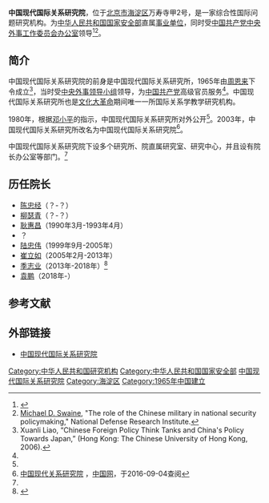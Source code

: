 {{refimprove|time=2016-09-04T08:02:24+00:00}}
'''中国现代国际关系研究院'''，位于[[北京市|北京市]][[海淀区|海淀区]]万寿寺甲2号，是一家综合性国际问题研究机构。为[[中华人民共和国国家安全部|中华人民共和国国家安全部]]直属[[事业单位|事业单位]]，同时受[[中国共产党|中国共产党]][[中央外事工作委员会办公室|中央外事工作委员会办公室]]领导<ref name=Shambaugh2002>{{cite journal |author1=David Shambaugh |authorlink1=沈大伟 |title=China's International Relations Think Tanks: Evolving Structure and Process |journal=The China Quarterly |volume=No. 171 |issue=2002-09 |page=575-596 |url=https://www.jstor.org/stable/4618770?read-now=1&seq=3#page_scan_tab_contents |accessdate=2020-07-23 |publisher=Cambridge University Press |archive-date=2020-08-04 |archive-url=https://web.archive.org/web/20200804044450/https://www.jstor.org/stable/4618770?read-now=1&seq=3#page_scan_tab_contents |dead-url=no }}</ref><ref>[[Michael_D._Swaine|Michael D. Swaine]], "The role of the Chinese military in national security policymaking," National Defense Research Institute.</ref>。

==简介==
中国现代国际关系研究院的前身是中国现代国际关系研究所，1965年由[[周恩来|周恩来]]下令成立<ref>Xuanli Liao, “Chinese Foreign Policy Think Tanks and China's Policy Towards Japan,” (Hong Kong: The Chinese University of Hong Kong, 2006).</ref>，当时受[[中央外事工作领导小组|中央外事领导小组]]领导，为[[中国共产党|中国共产党]]高级官员服务<ref name=Shambaugh2002/>。中国现代国际关系研究所也是[[文化大革命|文化大革命]]期间唯一一所国际关系学教学研究机构。

1980年，根据[[邓小平|邓小平]]的指示，中国现代国际关系研究所对外公开<ref name=Shambaugh2002/>。2003年，中国现代国际关系研究所改名为中国现代国际关系研究院<ref name=zgw>[http://www.china.com.cn/opinion/think/node_7240110.htm 中国现代关系研究院] {{Wayback|url=http://www.china.com.cn/opinion/think/node_7240110.htm |date=20160811234758 }}，[[中国网|中国网]]，于2016-09-04查阅</ref>。

中国现代国际关系研究院下设多个研究所、院直属研究室、研究中心，并且设有院长办公室等部门。<ref name=zgw/>

==历任院长==
*[[陈忠经|陈忠经]]（？-？）
*[[柳瑟青|柳瑟青]]（？-？）
*[[耿惠昌|耿惠昌]]（1990年3月-1993年4月）
*？
*[[陆忠伟|陆忠伟]]（1999年9月-2005年）
*[[崔立如|崔立如]]（2005年2月-2013年）
*[[季志业|季志业]]（2013年-2018年）<ref>{{Cite web |url=http://www.cast.org.cn/n35081/n35533/n38605/16965242.html |title=季志业作题为《“十三五”时期的国际竞争格局》的学术报告，中国科学技术协会，2016-03-08 |accessdate=2016-09-04 |archive-date=2017-01-04 |archive-url=https://web.archive.org/web/20170104220527/http://www.cast.org.cn/n35081/n35533/n38605/16965242.html |dead-url=yes }}</ref>
*[[袁鹏|袁鹏]]（2018年-）

==参考文献==
{{reflist}}

==外部链接==
*[https://web.archive.org/web/20160903144319/http://www.cicir.ac.cn/ 中国现代国际关系研究院]
{{国家高端智库建设}}
[[Category:中华人民共和国研究机构|Category:中华人民共和国研究机构]]
[[Category:中华人民共和国国家安全部|Category:中华人民共和国国家安全部]]
[[Category:中国现代国际关系研究院|]]
[[Category:海淀区|Category:海淀区]]
[[Category:1965年中国建立|Category:1965年中国建立]]